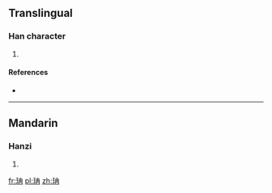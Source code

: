 ==Translingual==

===Han character===
{{Han char|rn=96|rad=玉|as=05|sn=9|four=15157|canj=MGGB}}

# {{defn|Han|sort=玉05}}

====References====
* {{Han ref|kx=0729.130|dkj=20907|dj=1141.050|hdz=21106.110|uh=73C3|ud=29635|bh=CFD3|bd=53203}}

----

==Mandarin==

===Hanzi===
{{cmn-hanzi|pin=[[rǎn]] ([[ran3]])|wg=jan<sup>3</sup>}}

# {{defn|lang=cmn|sort=玉05}}

[[fr:珃]]
[[pl:珃]]
[[zh:珃]]